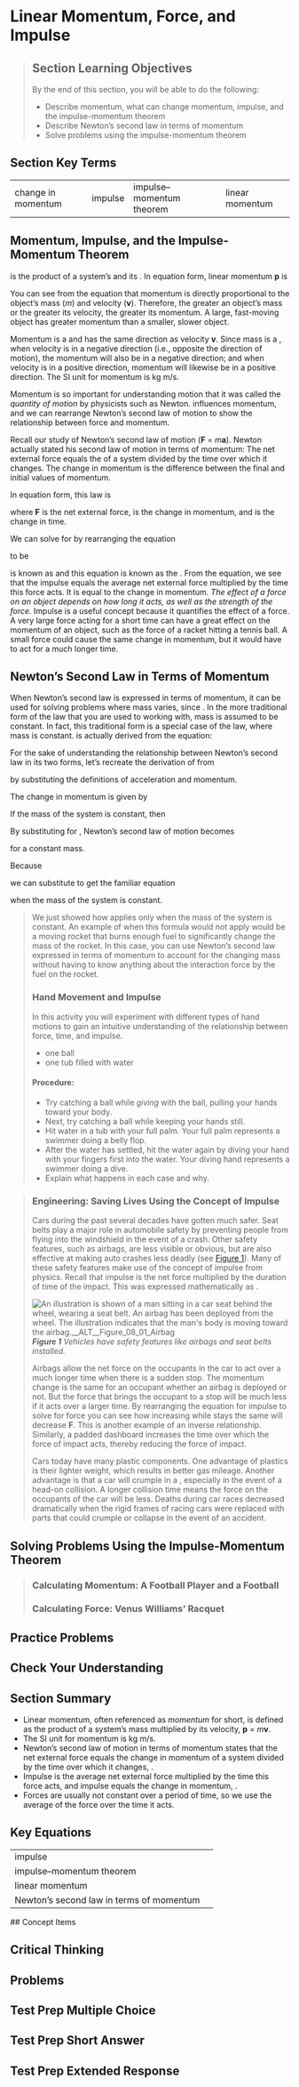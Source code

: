 # Linear Momentum, Force, and Impulse
> 
> ## Section Learning Objectives
> By the end of this section, you will be able to do the following:
> 
> * Describe momentum, what can change momentum,  impulse, and the impulse-momentum theorem
> * Describe Newton’s second law in terms of momentum
> * Solve problems using the impulse-momentum theorem

## Section Key Terms
<table><tr><td>change in momentum</td><td>impulse</td><td>impulse–momentum theorem</td><td>linear momentum</td></tr></table>

## Momentum, Impulse, and the Impulse-Momentum Theorem
is the product of a system’s  and its . In equation form, linear momentum **p** is


You can see from the equation that momentum is directly proportional to the object’s mass (*m*) and velocity (**v**). Therefore, the greater an object’s mass or the greater its velocity, the greater its momentum. A large, fast-moving object has greater momentum than a smaller, slower object.

Momentum is a  and has the same direction as velocity **v**. Since mass is a , when velocity is in a negative direction (i.e., opposite the direction of motion), the momentum will also be in a negative direction; and when velocity is in a positive direction, momentum will likewise be in a positive direction. The SI unit for momentum is kg m/s.

Momentum is so important for understanding motion that it was called the *quantity of motion* by physicists such as Newton.  influences momentum, and we can rearrange Newton’s second law of motion to show the relationship between force and momentum.

Recall our study of Newton’s second law of motion (**F** = *m***a**). Newton actually stated his second law of motion in terms of momentum: The net external force equals the  of a system divided by the time over which it changes. The change in momentum is the difference between the final and initial values of momentum.

In equation form, this law is


where **F** is the net external force,    is the change in momentum, and    is the change in time.

We can solve for    by rearranging the equation


to be


is known as  and this equation is known as the . From the equation, we see that the impulse equals the average net external force multiplied by the time this force acts. It is equal to the change in momentum. *The effect of a force on an object depends on how long it acts, as well as the strength of the force.* Impulse is a useful concept because it quantifies the effect of a force. A very large force acting for a short time can have a great effect on the momentum of an object, such as the force of a racket hitting a tennis ball. A small force could cause the same change in momentum, but it would have to act for a much longer time.


## Newton’s Second Law in Terms of Momentum
When Newton’s second law is expressed in terms of momentum, it can be used for solving problems where mass varies, since   . In the more traditional form of the law that you are used to working with, mass is assumed to be constant. In fact, this traditional form is a special case of the law, where mass is constant.   is actually derived from the equation:


For the sake of understanding the relationship between Newton’s second law in its two forms, let’s recreate the derivation of    from


by substituting the definitions of acceleration and momentum.

The change in momentum    is given by


If the mass of the system is constant, then


By substituting    for  , Newton’s second law of motion becomes


for a constant mass.

Because


we can substitute to get the familiar equation


when the mass of the system is constant.


> We just showed how    applies only when the mass of the system is constant. An example of when this formula would not apply would be a moving rocket that burns enough fuel to significantly change the mass of the rocket. In this case, you can use Newton’s second law expressed in terms of momentum to account for the changing mass without having to know anything about the interaction force by the fuel on the rocket.
> ### Hand Movement and Impulse
> In this activity you will experiment with different types of hand motions to gain an intuitive understanding of the relationship between force, time, and impulse.
> 
> * one ball
> * one tub filled with water
> #### Procedure:
> * Try catching a ball while *giving* with the ball, pulling your hands toward your body.
> * Next, try catching a ball while keeping your hands still.
> * Hit water in a tub with your full palm. Your full palm represents a swimmer doing a belly flop.
> * After the water has settled, hit the water again by diving your hand with your fingers first into the water. Your diving hand represents a swimmer doing a dive.
> * Explain what happens in each case and why.

> ### Engineering: Saving Lives Using the Concept of Impulse
> Cars during the past several decades have gotten much safer. Seat belts play a major role in automobile safety by preventing people from flying into the windshield in the event of a crash. Other safety features, such as airbags, are less visible or obvious, but are also effective at making auto crashes less deadly (see [Figure 1](#Figure_08_01_Airbag)). Many of these safety features make use of the concept of impulse from physics. Recall that impulse is the net force multiplied by the duration of time of the impact. This was expressed mathematically as   .
> 
> ![An illustration is shown of a man sitting in a car seat behind the wheel, wearing a seat belt. An airbag has been deployed from the wheel. The illustration indicates that the man's body is moving toward the airbag.__ALT__Figure_08_01_Airbag](__MEDIA_URL__CNX_HSPhysics_08_01_Airbag.jpg)
> ***Figure 1** Vehicles have safety features like airbags and seat belts installed.*
> 
> Airbags allow the net force on the occupants in the car to act over a much longer time when there is a sudden stop. The momentum change is the same for an occupant whether an airbag is deployed or not. But the force that brings the occupant to a stop will be much less if it acts over a larger time. By rearranging the equation for impulse to solve for force    you can see how increasing    while    stays the same will decrease **F**. This is another example of an inverse relationship. Similarly, a padded dashboard increases the time over which the force of impact acts, thereby reducing the force of impact.
> 
> Cars today have many plastic components. One advantage of plastics is their lighter weight, which results in better gas mileage. Another advantage is that a car will crumple in a , especially in the event of a head-on collision. A longer collision time means the force on the occupants of the car will be less. Deaths during car races decreased dramatically when the rigid frames of racing cars were replaced with parts that could crumple or collapse in the event of an accident.
> 
## Solving Problems Using the Impulse-Momentum Theorem

> ### Calculating Momentum: A Football Player and a Football
> ### Calculating Force: Venus Williams’ Racquet
## Practice Problems


## Check Your Understanding





## Section Summary
* Linear momentum, often referenced as *momentum* for short, is defined as the product of a system’s mass multiplied by its velocity, **p** = *m***v**.
* The SI unit for momentum is kg m/s.
* Newton’s second law of motion in terms of momentum states that the net external force equals the change in momentum of a system divided by the time over which it changes,   .
* Impulse is the average net external force multiplied by the time this force acts, and impulse equals the change in momentum,   .
* Forces are usually not constant over a period of time, so we use the average of the force over the time it acts.
## Key Equations
<table><tr><td>impulse</td><td></td></tr><tr><td>impulse–momentum theorem</td><td></td></tr><tr><td>linear momentum</td><td></td></tr><tr><td>Newton’s second law in terms of momentum</td><td></td></tr></table>
## Concept Items




## Critical Thinking



## Problems


## Test Prep Multiple Choice




## Test Prep Short Answer






## Test Prep Extended Response


